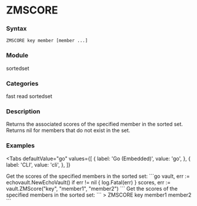 
# ZMSCORE

### Syntax
```
ZMSCORE key member [member ...]
```

### Module
<span className="acl-category">sortedset</span>

### Categories 
<span className="acl-category">fast</span>
<span className="acl-category">read</span>
<span className="acl-category">sortedset</span>

### Description 
Returns the associated scores of the specified member in the sorted set.
Returns nil for members that do not exist in the set.

### Examples

<Tabs
  defaultValue="go"
  values={[
    { label: 'Go (Embedded)', value: 'go', },
    { label: 'CLI', value: 'cli', },
  ]}
>
  <TabItem value="go">
    Get the scores of the specified members in the sorted set:
    ```go
    vault, err := echovault.NewEchoVault()
    if err != nil {
      log.Fatal(err)
    }
    scores, err := vault.ZMScore("key", "member1", "member2")
    ```
  </TabItem>
  <TabItem value="cli">
    Get the scores of the specified members in the sorted set:
    ```
    > ZMSCORE key member1 member2
    ```
  </TabItem>
</Tabs>  
